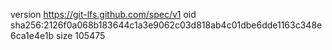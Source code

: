 version https://git-lfs.github.com/spec/v1
oid sha256:2126f0a068b183644c1a3e9062c03d818ab4c01dbe6dde1163c348e6ca1e4e1b
size 105475
